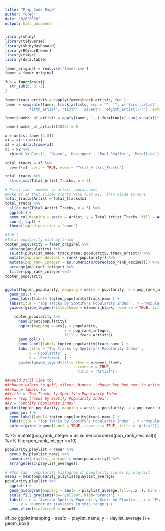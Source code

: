 ```yaml
---
title: "Prep_Code Page"
author: "Greg"
date: "8/6/2020"
output: html_document
---
```


```r
library(shiny)
library(tidyverse)
library(shinydashboard)
library(RColorBrewer)
library(tidyr)
library(data.table)

famer_original = read.csv('famer.csv')
famer = famer_original

fun = function(x){
  str_sub(x, 3,-3)
}

famer$track_artists = sapply(famer$track_artists, fun )
famer = separate(famer, track_artists, sep = "', '", c('first_artist','second_artist','third_artist','fourth_artist', 
          'fifth_artist', "sixth', 'seventh','eighth_artist(s)'"), extra = 'merge')

famer$number_of_artists = apply(famer, 1, ( function(x) sum(is.na(x))*-1 +6) )

famer$number_of_artists[2883] = 8

```
```r
x = unlist(famer[4:8])
x1 = x[!is.na(x)]
x2 = as.data.frame(x1)
x3 = x2 %>% 
  rbind('Yo Gotti', 'Quavo', 'Desiigner', 'Paul Shaffer', 'Metallica')
```
```r
total_tracks = x3 %>% 
  count(x1, sort = TRUE, name = "Total_Artist_Tracks")
```
```r
total_tracks %>% 
  slice_max(Total_Artist_Tracks, n = 3)
```
```r
# First tab - number of artist appearances
#make it so that slider starts with just #1...then slide to more
total_tracks$Artist = total_tracks$x1
total_tracks %>% 
  slice_max(Total_Artist_Tracks, n = 3) %>% 
  ggplot() +
  geom_col(mapping = aes(x = Artist, y = Total_Artist_Tracks, fill = Artist)) + 
  coord_flip() +
  theme(legend.position = "none")
```

```r
#Tab 2
#Total popularity plot by track
topten_popularity = famer_original %>%    
  arrange(popularity) %>%
  select(playlist_name, track_name, popularity, track_artists) %>% 
  mutate(pop_rank_decimal = rank(-popularity)) %>% 
  mutate(pop_rank_integer = as.numeric(ordered(pop_rank_decimal))) %>% 
  arrange(pop_rank_integer) %>% 
  filter(pop_rank_integer <=3)
topten_popularity
  
```
```r
ggplot(topten_popularity, mapping = aes(y = popularity, x = pop_rank_integer, fill = track_artists)) +
  geom_col() +
  geom_label(label= topten_popularity$track_name ) +
  labs(title = "Top Tracks by Spotify's Popularity Index" , y ='Popularity' , x = 'Performer' ) +
  guides(guide_legend(title.theme = element_blank, reverse = TRUE, title = 'Artist'))
```

```r
    topten_popularity %>%
      head(input$popularity)
      ggplot(mapping = aes(y = popularity, 
                           x = pop_rank_integer, 
                           fill = track_artists)) +
      geom_col() +
      geom_label(label= topten_popularity$track_name ) +
      labs(title = "Top Tracks by Spotify's Popularity Index" , 
           y ='Popularity' , 
           x = 'Performer' ) +
      guides(guide_legend(title.them = element_blank, 
                                 reverse = TRUE,
                                 title = 'Artist'))
```

```r
##would still like to: 
##change colors to gold, silver, bronze...change key box next to artist NOT SAY a
##change labels to: 
##title = 'Top Tracks by Spotify's Popularity Index' 
##x = 'Top tracks by Spotify Popularity Index', 
##y = 'Spotify Popularity Index'
ggplot(topten_popularity, mapping = aes(y = popularity, x = pop_rank_integer, fill = track_artists)) +
  geom_col() +
  geom_label(label= topten_popularity$track_name ) +
  labs(title = "Top Tracks by Spotify's Popularity Index" , y ='Popularity' , x = 'Performer' ) +
  guides(guide_legend(label = TRUE, reverse = TRUE, title = 'Artist'))
```
%>% 
  mutate(pop_rank_integer = as.numeric(ordered(pop_rank_decimal))) %>% 
  filter(pop_rank_integer <=10)
```r

popularity_playlist = famer %>%    
  group_by(playlist_name) %>% 
  summarize(playlist_average = mean(popularity)) %>% 
  arrange(desc(playlist_average)) 

```
```r
# #2nd tab - popularity histogram of popularity scores by playlist
mean1 = mean(popularity_playlist$playlist_average)
popularity_playlist %>% 
  ggplot() +
  geom_histogram(mapping = aes(x = playlist_average,fill=..x..), bins = 14, boundary = 0, show.legend = FALSE) +
  scale_fill_gradient(low="yellow", high="orange") +
  labs(title = 'Average Spotify Popularity Score by Playlist', x = "Playlist's Spotify Popularity", 
       y = 'Number of playlists in this range') +
  geom_vline(xintercept = mean1)


```


df_po 
  ggplot(mapping = aes(x = playlist_name, y = playlist_average )) + 
  geom_box()
